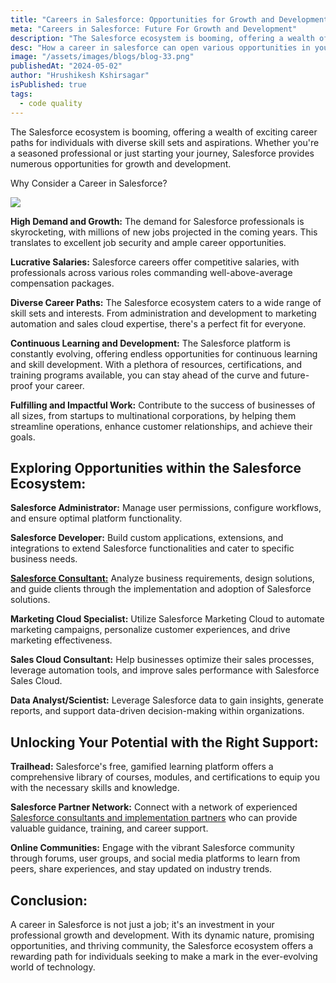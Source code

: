 ```yaml
---
title: "Careers in Salesforce: Opportunities for Growth and Development"
meta: "Careers in Salesforce: Future For Growth and Development"
description: "The Salesforce ecosystem is booming, offering a wealth of exciting career paths for individuals with diverse skill sets and aspirations. Whether you're a seasoned professional or just starting your journey, Salesforce provides numerous opportunities for growth and development."
desc: "How a career in salesforce can open various opportunities in your career for growth and development."
image: "/assets/images/blogs/blog-33.png"
publishedAt: "2024-05-02"
author: "Hrushikesh Kshirsagar"
isPublished: true
tags:
  - code quality
---
```


The Salesforce ecosystem is booming, offering a wealth of exciting career paths for individuals with diverse skill sets and aspirations. Whether you're a seasoned professional or just starting your journey, Salesforce provides numerous opportunities for growth and development.

Why Consider a Career in Salesforce?

<Image src="/assets/images/blogs/blog-34.png" />

**High Demand and Growth:** The demand for Salesforce professionals is skyrocketing, with millions of new jobs projected in the coming years. This translates to excellent job security and ample career opportunities.

**Lucrative Salaries:** Salesforce careers offer competitive salaries, with professionals across various roles commanding well-above-average compensation packages.

**Diverse Career Paths:** The Salesforce ecosystem caters to a wide range of skill sets and interests. From administration and development to marketing automation and sales cloud expertise, there's a perfect fit for everyone.

**Continuous Learning and Development:** The Salesforce platform is constantly evolving, offering endless opportunities for continuous learning and skill development. With a plethora of resources, certifications, and training programs available, you can stay ahead of the curve and future-proof your career.

**Fulfilling and Impactful Work:** Contribute to the success of businesses of all sizes, from startups to multinational corporations, by helping them streamline operations, enhance customer relationships, and achieve their goals.

## Exploring Opportunities within the Salesforce Ecosystem:

**Salesforce Administrator:** Manage user permissions, configure workflows, and ensure optimal platform functionality.

**Salesforce Developer:** Build custom applications, extensions, and integrations to extend Salesforce functionalities and cater to specific business needs.

**[Salesforce Consultant:](https://cloudprism.in/)** Analyze business requirements, design solutions, and guide clients through the implementation and adoption of Salesforce solutions.

**Marketing Cloud Specialist:** Utilize Salesforce Marketing Cloud to automate marketing campaigns, personalize customer experiences, and drive marketing effectiveness.

**Sales Cloud Consultant:** Help businesses optimize their sales processes, leverage automation tools, and improve sales performance with Salesforce Sales Cloud.

**Data Analyst/Scientist:** Leverage Salesforce data to gain insights, generate reports, and support data-driven decision-making within organizations.

## Unlocking Your Potential with the Right Support:

**Trailhead:** Salesforce's free, gamified learning platform offers a comprehensive library of courses, modules, and certifications to equip you with the necessary skills and knowledge.

**Salesforce Partner Network:** Connect with a network of experienced [Salesforce consultants and implementation partners](https://cloudprism.in/) who can provide valuable guidance, training, and career support.

**Online Communities:** Engage with the vibrant Salesforce community through forums, user groups, and social media platforms to learn from peers, share experiences, and stay updated on industry trends.

## Conclusion:

A career in Salesforce is not just a job; it's an investment in your professional growth and development. With its dynamic nature, promising opportunities, and thriving community, the Salesforce ecosystem offers a rewarding path for individuals seeking to make a mark in the ever-evolving world of technology.
